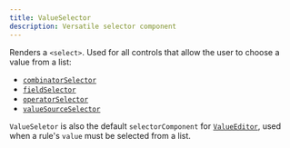 ```yaml
---
title: ValueSelector
description: Versatile selector component
---
```


Renders a `<select>`. Used for all controls that allow the user to choose a value from a list:

- [`combinatorSelector`](./querybuilder#combinatorselector)
- [`fieldSelector`](./querybuilder#fieldselector)
- [`operatorSelector`](./querybuilder#operatorselector)
- [`valueSourceSelector`](./querybuilder#valuesourceselector)

`ValueSeletor` is also the default `selectorComponent` for [`ValueEditor`](./valueeditor), used when a rule's `value` must be selected from a list.
